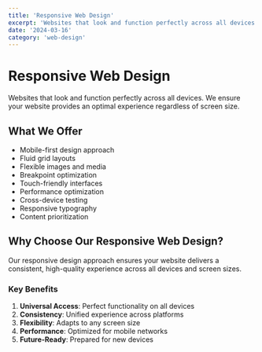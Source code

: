 ```yaml
---
title: 'Responsive Web Design'
excerpt: 'Websites that look and function perfectly across all devices'
date: '2024-03-16'
category: 'web-design'
---
```


# Responsive Web Design

Websites that look and function perfectly across all devices. We ensure your website provides an optimal experience regardless of screen size.

## What We Offer

- Mobile-first design approach
- Fluid grid layouts
- Flexible images and media
- Breakpoint optimization
- Touch-friendly interfaces
- Performance optimization
- Cross-device testing
- Responsive typography
- Content prioritization

## Why Choose Our Responsive Web Design?

Our responsive design approach ensures your website delivers a consistent, high-quality experience across all devices and screen sizes.

### Key Benefits

1. **Universal Access**: Perfect functionality on all devices
2. **Consistency**: Unified experience across platforms
3. **Flexibility**: Adapts to any screen size
4. **Performance**: Optimized for mobile networks
5. **Future-Ready**: Prepared for new devices
